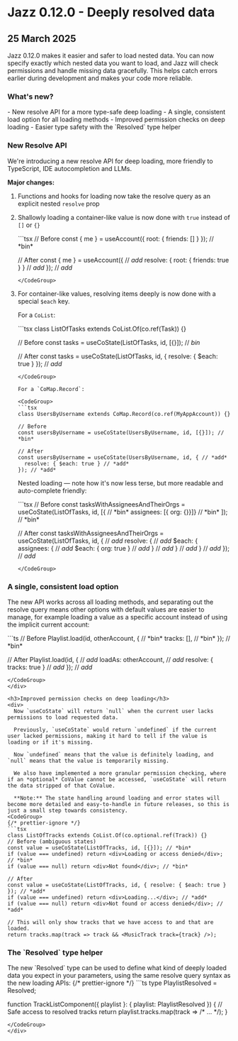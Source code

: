 

# Jazz 0.12.0 - Deeply resolved data

<h2 className="not-prose text-sm text-stone-600 dark:text-stone-400 mb-5 pb-2 border-b">
  25 March 2025
</h2>

<div>
  Jazz 0.12.0 makes it easier and safer to load nested data. You can now specify exactly which nested data you want to load, and Jazz will check permissions and handle missing data gracefully. This helps catch errors earlier during development and makes your code more reliable.

  <h3>What's new?</h3>
  - New resolve API for a more type-safe deep loading
  - A single, consistent load option for all loading methods
  - Improved permission checks on deep loading
  - Easier type safety with the `Resolved` type helper
</div>

<h3>New Resolve API</h3>
<div>
  We're introducing a new resolve API for deep loading, more friendly to TypeScript, IDE autocompletion and LLMs.

  **Major changes:**

  1. Functions and hooks for loading now take the resolve query as an explicit nested `resolve` prop
  2. Shallowly loading a container-like value is now done with `true` instead of `[]` or `{}`

      <CodeGroup>
      ```tsx
      // Before
      const { me } = useAccount({ root: { friends: [] } }); // *bin*

      // After
      const { me } = useAccount({ // *add*
        resolve: { root: { friends: true } } // *add*
      }); // *add*
      ```
      </CodeGroup>

  3. For container-like values, resolving items deeply is now done with a special `$each` key.

      For a `CoList`:

      <CodeGroup>
      ```tsx
      class ListOfTasks extends CoList.Of(co.ref(Task)) {}

      // Before
      const tasks = useCoState(ListOfTasks, id, [{}]); // *bin*

      // After
      const tasks = useCoState(ListOfTasks, id, { resolve: { $each: true } }); // *add*
      ```
      </CodeGroup>

      For a `CoMap.Record`:

      <CodeGroup>
      ```tsx
      class UsersByUsername extends CoMap.Record(co.ref(MyAppAccount)) {}

      // Before
      const usersByUsername = useCoState(UsersByUsername, id, [{}]); // *bin*

      // After
      const usersByUsername = useCoState(UsersByUsername, id, { // *add*
        resolve: { $each: true } // *add*
      }); // *add*
      ```
      </CodeGroup>

      Nested loading &mdash; note how it's now less terse, but more readable and auto-complete friendly:

      <CodeGroup>
      ```tsx
      // Before
      const tasksWithAssigneesAndTheirOrgs = useCoState(ListOfTasks, id, [{ // *bin*
        assignees: [{ org: {}}]} // *bin*
      ]); // *bin*

      // After
      const tasksWithAssigneesAndTheirOrgs = useCoState(ListOfTasks, id, { // *add*
        resolve: { // *add*
          $each: {
            assignees: { // *add*
              $each: { org: true } // *add*
            } // *add*
          } // *add*
        } // *add*
      }); // *add*
      ```
      </CodeGroup>

<h3>A single, consistent load option</h3>

The new API works across all loading methods, and separating out the resolve query means
other options with default values are easier to manage, for example loading a value as a specific account instead of using the implicit current account:

<CodeGroup>
```ts
// Before
Playlist.load(id, otherAccount, { // *bin*
  tracks: [], // *bin*
}); // *bin*

// After
Playlist.load(id, { // *add*
  loadAs: otherAccount, // *add*
  resolve: { tracks: true } // *add*
}); // *add*
```
</CodeGroup>
</div>

<h3>Improved permission checks on deep loading</h3>
<div>
  Now `useCoState` will return `null` when the current user lacks permissions to load requested data.

  Previously, `useCoState` would return `undefined` if the current user lacked permissions, making it hard to tell if the value is loading or if it's missing.

  Now `undefined` means that the value is definitely loading, and `null` means that the value is temporarily missing.

  We also have implemented a more granular permission checking, where if an *optional* CoValue cannot be accessed, `useCoState` will return the data stripped of that CoValue.

  **Note:** The state handling around loading and error states will become more detailed and easy-to-handle in future releases, so this is just a small step towards consistency.
<CodeGroup>
{/* prettier-ignore */}
```tsx
class ListOfTracks extends CoList.Of(co.optional.ref(Track)) {}
// Before (ambiguous states)
const value = useCoState(ListOfTracks, id, [{}]); // *bin*
if (value === undefined) return <div>Loading or access denied</div>; // *bin*
if (value === null) return <div>Not found</div>; // *bin*

// After
const value = useCoState(ListOfTracks, id, { resolve: { $each: true } }); // *add*
if (value === undefined) return <div>Loading...</div>; // *add*
if (value === null) return <div>Not found or access denied</div>; // *add*

// This will only show tracks that we have access to and that are loaded.
return tracks.map(track => track && <MusicTrack track={track} />);
```
</CodeGroup>
</div>

<h3>The `Resolved` type helper</h3>
<div>
  The new `Resolved` type can be used to define what kind of deeply loaded data you expect in your parameters,
  using the same resolve query syntax as the new loading APIs:

  <CodeGroup>
{/* prettier-ignore */}
```ts
type PlaylistResolved = Resolved<Playlist, {
  tracks: { $each: true }
}>;

function TrackListComponent({ playlist }: { playlist: PlaylistResolved }) {
  // Safe access to resolved tracks
  return playlist.tracks.map(track => /* ... */);
}
```
</CodeGroup>
</div>

